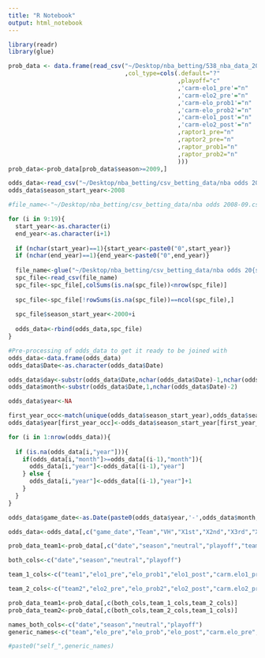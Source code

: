 ```yaml
---
title: "R Notebook"
output: html_notebook
---
```


```r
library(readr)
library(glue)
```

```r
prob_data <- data.frame(read_csv("~/Desktop/nba_betting/538_nba_data_2020_11_21.csv"
                                 ,col_type=cols(.default="?"
                                                ,playoff="c"
                                                ,'carm-elo1_pre'="n"
                                                ,'carm-elo2_pre'="n"
                                                ,'carm-elo_prob1'="n"
                                                ,'carm-elo_prob2'="n"
                                                ,'carm-elo1_post'="n"
                                                ,'carm-elo2_post'="n"
                                                ,raptor1_pre="n"
                                                ,raptor2_pre="n"
                                                ,raptor_prob1="n"
                                                ,raptor_prob2="n"
                                                )))
prob_data<-prob_data[prob_data$season>=2009,]
```

```r
odds_data<-read_csv("~/Desktop/nba_betting/csv_betting_data/nba odds 2008-09.csv")
odds_data$season_start_year<-2008

#file_name<-"~/Desktop/nba_betting/csv_betting_data/nba odds 2008-09.csv"

for (i in 9:19){
  start_year<-as.character(i)
  end_year<-as.character(i+1)
  
  if (nchar(start_year)==1){start_year<-paste0("0",start_year)}
  if (nchar(end_year)==1){end_year<-paste0("0",end_year)}
  
  file_name<-glue("~/Desktop/nba_betting/csv_betting_data/nba odds 20{start_year}-{end_year}.csv")
  spc_file<-read_csv(file_name)
  spc_file<-spc_file[,colSums(is.na(spc_file))<nrow(spc_file)]
  
  spc_file<-spc_file[!rowSums(is.na(spc_file))==ncol(spc_file),]
  
  spc_file$season_start_year<-2000+i
  
  odds_data<-rbind(odds_data,spc_file)
}

```

```r
#Pre-processing of odds_data to get it ready to be joined with
odds_data<-data.frame(odds_data)
odds_data$Date<-as.character(odds_data$Date)

odds_data$day<-substr(odds_data$Date,nchar(odds_data$Date)-1,nchar(odds_data$Date))
odds_data$month<-substr(odds_data$Date,1,nchar(odds_data$Date)-2)

odds_data$year<-NA

first_year_occ<-match(unique(odds_data$season_start_year),odds_data$season_start_year)
odds_data$year[first_year_occ]<-odds_data$season_start_year[first_year_occ]

for (i in 1:nrow(odds_data)){
  
  if (is.na(odds_data[i,"year"])){
    if(odds_data[i,"month"]>=odds_data[(i-1),"month"]){
      odds_data[i,"year"]<-odds_data[(i-1),"year"]
    } else {
      odds_data[i,"year"]<-odds_data[(i-1),"year"]+1
    }
  }
}

odds_data$game_date<-as.Date(paste0(odds_data$year,'-',odds_data$month,'-',odds_data$day))
```

```r
odds_data<-odds_data[,c("game_date","Team","VH","X1st","X2nd","X3rd","X4th","Final","Open","Close","ML","X2H")]
```

```r
prob_data_team1<-prob_data[,c("date","season","neutral","playoff","team1","elo1_pre","elo_prob1","elo1_post","carm.elo1_pre","carm.elo_prob1","carm.elo1_post","raptor1_pre","raptor_prob1","score1","")]

both_cols<-c("date","season","neutral","playoff")

team_1_cols<-c("team1","elo1_pre","elo_prob1","elo1_post","carm.elo1_pre","carm.elo_prob1","carm.elo1_post","raptor1_pre","raptor_prob1","score1")

team_2_cols<-c("team2","elo2_pre","elo_prob2","elo2_post","carm.elo2_pre","carm.elo_prob2","carm.elo2_post","raptor2_pre","raptor_prob2","score2")

prob_data_team1<-prob_data[,c(both_cols,team_1_cols,team_2_cols)]
prob_data_team2<-prob_data[,c(both_cols,team_2_cols,team_1_cols)]

names_both_cols<-c("date","season","neutral","playoff")
generic_names<-c("team","elo_pre","elo_prob","elo_post","carm.elo_pre","carm.elo_prob","carm.elo_post","raptor_pre","raptor_prob","score")

#paste0("self_",generic_names)
```

